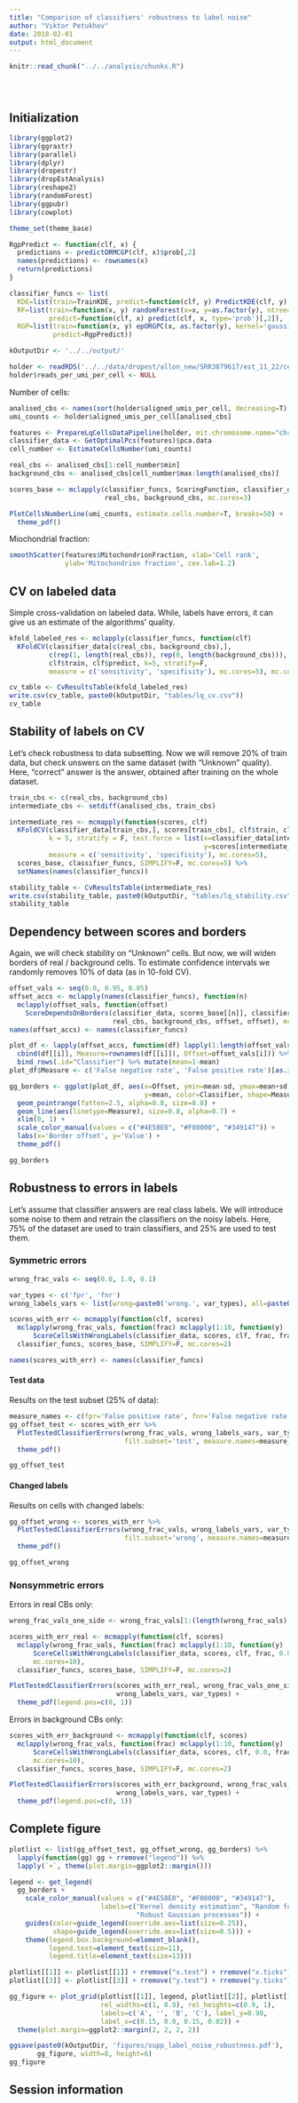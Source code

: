 ```yaml
---
title: "Comparison of classifiers' robustness to label noise"
author: "Viktor Petukhov"
date: 2018-02-01
output: html_document
---
```


```r
knitr::read_chunk("../../analysis/chunks.R")
```

```r
```

```r
```

```r
```

## Initialization
```r
library(ggplot2)
library(ggrastr)
library(parallel)
library(dplyr)
library(dropestr)
library(dropEstAnalysis)
library(reshape2)
library(randomForest)
library(ggpubr)
library(cowplot)

theme_set(theme_base)

RgpPredict <- function(clf, x) {
  predictions <- predictORMCGP(clf, x)$prob[,2]
  names(predictions) <- rownames(x)
  return(predictions)
}

classifier_funcs <- list(
  KDE=list(train=TrainKDE, predict=function(clf, y) PredictKDE(clf, y)[, 2]), 
  RF=list(train=function(x, y) randomForest(x=x, y=as.factor(y), ntree=1000, mtry=2), 
          predict=function(clf, x) predict(clf, x, type='prob')[,2]),
  RGP=list(train=function(x, y) epORGPC(x, as.factor(y), kernel='gaussian'), 
           predict=RgpPredict))
```

```r
kOutputDir <- '../../output/'

holder <- readRDS('../../data/dropest/allon_new/SRR3879617/est_11_22/cell.counts.rds')
holder$reads_per_umi_per_cell <- NULL
```

Number of cells:  
```r
analised_cbs <- names(sort(holder$aligned_umis_per_cell, decreasing=T)[1:1300])
umi_counts <- holder$aligned_umis_per_cell[analised_cbs]

features <- PrepareLqCellsDataPipeline(holder, mit.chromosome.name="chrM")[analised_cbs,]
classifier_data <- GetOptimalPcs(features)$pca.data
cell_number <- EstimateCellsNumber(umi_counts)

real_cbs <- analised_cbs[1:cell_number$min]
background_cbs <- analised_cbs[cell_number$max:length(analised_cbs)]

scores_base <- mclapply(classifier_funcs, ScoringFunction, classifier_data, 
                        real_cbs, background_cbs, mc.cores=3)

PlotCellsNumberLine(umi_counts, estimate.cells.number=T, breaks=50) +
  theme_pdf()
```

Miochondrial fraction:  
```r
smoothScatter(features$MitochondrionFraction, xlab='Cell rank', 
              ylab='Mitochondrion fraction', cex.lab=1.2)
```

## CV on labeled data  
Simple cross-validation on labeled data. While, labels have errors, it can give us an estimate of the algorithms' quality.

```r
kfold_labeled_res <- mclapply(classifier_funcs, function(clf)
  KFoldCV(classifier_data[c(real_cbs, background_cbs),], 
          c(rep(1, length(real_cbs)), rep(0, length(background_cbs))), 
          clf$train, clf$predict, k=5, stratify=F, 
          measure = c('sensitivity', 'specifisity'), mc.cores=5), mc.cores=5)

cv_table <- CvResultsTable(kfold_labeled_res)
write.csv(cv_table, paste0(kOutputDir, "tables/lq_cv.csv"))
cv_table
```

## Stability of labels on CV  
Let's check robustness to data subsetting. Now we will remove 20% of train data, but check unswers on the same dataset (with "Unknown" quality).
Here, "correct" answer is the answer, obtained after training on the whole dataset.

```r
train_cbs <- c(real_cbs, background_cbs)
intermediate_cbs <- setdiff(analised_cbs, train_cbs)

intermediate_res <- mcmapply(function(scores, clf) 
  KFoldCV(classifier_data[train_cbs,], scores[train_cbs], clf$train, clf$predict, 
          k = 5, stratify = F, test.force = list(x=classifier_data[intermediate_cbs,], 
                                                 y=scores[intermediate_cbs]), 
          measure = c('sensitivity', 'specifisity'), mc.cores=5), 
  scores_base, classifier_funcs, SIMPLIFY=F, mc.cores=5) %>%
  setNames(names(classifier_funcs))

stability_table <- CvResultsTable(intermediate_res)
write.csv(stability_table, paste0(kOutputDir, "tables/lq_stability.csv"))
stability_table
```

## Dependency between scores and borders  
Again, we will check stability on "Unknown" cells. But now, we will widen borders of real / background cells. To estimate confidence intervals we randomly removes 10% of data (as in 10-fold CV).
```r
offset_vals <- seq(0.0, 0.95, 0.05)
offset_accs <- mclapply(names(classifier_funcs), function(n) 
  mclapply(offset_vals, function(offset) 
    ScoreDependsOnBorders(classifier_data, scores_base[[n]], classifier_funcs[[n]], 
                          real_cbs, background_cbs, offset, offset), mc.cores=20), mc.cores=2)
names(offset_accs) <- names(classifier_funcs)
```

```r
plot_df <- lapply(offset_accs, function(df) lapply(1:length(offset_vals), function(i) 
  cbind(df[[i]], Measure=rownames(df[[i]]), Offset=offset_vals[i])) %>% bind_rows()) %>% 
  bind_rows(.id="Classifier") %>% mutate(mean=1-mean)
plot_df$Measure <- c('False negative rate', 'False positive rate')[as.integer(plot_df$Measure)]

gg_borders <- ggplot(plot_df, aes(x=Offset, ymin=mean-sd, ymax=mean+sd, 
                                  y=mean, color=Classifier, shape=Measure)) + 
  geom_pointrange(fatten=2.5, alpha=0.8, size=0.8) + 
  geom_line(aes(linetype=Measure), size=0.8, alpha=0.7) + 
  xlim(0, 1) + 
  scale_color_manual(values = c("#4E58E0", "#F08000", "#349147")) + 
  labs(x='Border offset', y='Value') +
  theme_pdf()

gg_borders
```

## Robustness to errors in labels  
Let's assume that classifier answers are real class labels. We will introduce some noise to them and retrain the classifiers on the noisy labels. 
Here, 75% of the dataset are used to train classifiers, and 25% are used to test them.

### Symmetric errors
```r
wrong_frac_vals <- seq(0.0, 1.0, 0.1)

var_types <- c('fpr', 'fnr')
wrong_labels_vars <- list(wrong=paste0('wrong.', var_types), all=paste0('all.', var_types), test=paste0('test.', var_types))

scores_with_err <- mcmapply(function(clf, scores) 
  mclapply(wrong_frac_vals, function(frac) mclapply(1:10, function(y) 
      ScoreCellsWithWrongLabels(classifier_data, scores, clf, frac, frac, 0.25), mc.cores=2), mc.cores=10),
  classifier_funcs, scores_base, SIMPLIFY=F, mc.cores=2)

names(scores_with_err) <- names(classifier_funcs)
```

#### Test data
Results on the test subset (25% of data):

```r
measure_names <- c(fpr='False positive rate', fnr='False negative rate')
gg_offset_test <- scores_with_err %>%
  PlotTestedClassifierErrors(wrong_frac_vals, wrong_labels_vars, var_types, 
                             filt.subset='test', measure.names=measure_names) +
  theme_pdf()

gg_offset_test
```

#### Changed labels
Results on cells with changed labels:

```r
gg_offset_wrong <- scores_with_err %>%
  PlotTestedClassifierErrors(wrong_frac_vals, wrong_labels_vars, var_types, 
                             filt.subset='wrong', measure.names=measure_names) +
  theme_pdf()

gg_offset_wrong
```

### Nonsymmetric errors
Errors in real CBs only:  
```r
wrong_frac_vals_one_side <- wrong_frac_vals[1:(length(wrong_frac_vals) - 1)]

scores_with_err_real <- mcmapply(function(clf, scores) 
  mclapply(wrong_frac_vals, function(frac) mclapply(1:10, function(y) 
      ScoreCellsWithWrongLabels(classifier_data, scores, clf, frac, 0.0, 0.25), mc.cores=2), 
      mc.cores=10),
  classifier_funcs, scores_base, SIMPLIFY=F, mc.cores=2)

PlotTestedClassifierErrors(scores_with_err_real, wrong_frac_vals_one_side, 
                           wrong_labels_vars, var_types) +
  theme_pdf(legend.pos=c(0, 1))
```

Errors in background CBs only:  
```r
scores_with_err_background <- mcmapply(function(clf, scores) 
  mclapply(wrong_frac_vals, function(frac) mclapply(1:10, function(y) 
      ScoreCellsWithWrongLabels(classifier_data, scores, clf, 0.0, frac, 0.25), mc.cores=2), 
      mc.cores=10),
  classifier_funcs, scores_base, SIMPLIFY=F, mc.cores=2)

PlotTestedClassifierErrors(scores_with_err_background, wrong_frac_vals_one_side, 
                           wrong_labels_vars, var_types) +
  theme_pdf(legend.pos=c(0, 1))
```

## Complete figure
```r
plotlist <- list(gg_offset_test, gg_offset_wrong, gg_borders) %>% 
  lapply(function(gg) gg + rremove("legend")) %>% 
  lapply(`+`, theme(plot.margin=ggplot2::margin()))

legend <- get_legend(
  gg_borders + 
    scale_color_manual(values = c("#4E58E0", "#F08000", "#349147"), 
                       labels=c("Kernel density estimation", "Random forest", 
                                "Robust Gaussian processes")) +
    guides(color=guide_legend(override.aes=list(size=0.25)), 
           shape=guide_legend(override.aes=list(size=0.5))) +
    theme(legend.box.background=element_blank(), 
          legend.text=element_text(size=11), 
          legend.title=element_text(size=13)))

plotlist[[1]] <- plotlist[[1]] + rremove("x.text") + rremove("x.ticks") + rremove("xlab")
plotlist[[3]] <- plotlist[[3]] + rremove("y.text") + rremove("y.ticks") + rremove("ylab")

gg_figure <- plot_grid(plotlist[[1]], legend, plotlist[[2]], plotlist[[3]], ncol=2, 
                       rel_widths=c(1, 0.9), rel_heights=c(0.9, 1),
                       labels=c('A', '', 'B', 'C'), label_y=0.98, 
                       label_x=c(0.15, 0.0, 0.15, 0.02)) +
  theme(plot.margin=ggplot2::margin(2, 2, 2, 2))

ggsave(paste0(kOutputDir, 'figures/supp_label_noise_robustness.pdf'),
       gg_figure, width=8, height=6)
gg_figure
```

## Session information
```r
```
